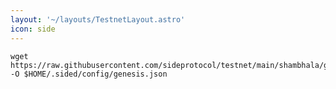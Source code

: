 ```yaml
---
layout: '~/layouts/TestnetLayout.astro'
icon: side
---
```


```
wget https://raw.githubusercontent.com/sideprotocol/testnet/main/shambhala/genesis.json -O $HOME/.sided/config/genesis.json
```
